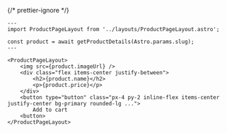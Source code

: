 {/* prettier-ignore */}
```astro /px-4 py-2 inline-flex items-center justify-center bg-primary rounded-lg .../ /flex items-center justify-between/
---
import ProductPageLayout from '../layouts/ProductPageLayout.astro';

const product = await getProductDetails(Astro.params.slug);
---

<ProductPageLayout>
	<img src={product.imageUrl} />
	<div class="flex items-center justify-between">
		<h2>{product.name}</h2>
		<p>{product.price}</p>
	</div>
	<button type="button" class="px-4 py-2 inline-flex items-center justify-center bg-primary rounded-lg ...">
		Add to cart
	<button>
</ProductPageLayout>
```